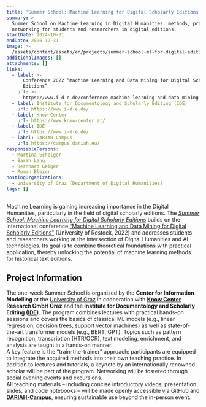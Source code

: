 ```yaml
---
title: 'Summer School: Machine Learning for Digital Scholarly Editions'
summary: >-
  Summer School on Machine Learning in Digital Humanities: methods, practice &
  networking for students and researchers in digital editions.
startDate: 2024-10-01
endDate: 2026-12-31
image: >-
  /assets/content/assets/en/projects/summer-school-ml-for-digital-editions/image.png
additionalImages: []
attachments: []
links:
  - label: >-
      Conference 2022 “Machine Learning and Data Mining for Digital Scholarly
      Editions”
    url: >-
      https://www.i-d-e.de/conference-machine-learning-and-data-mining-for-digital-scholarly-editions/
  - label: Institute for Documentology and Scholarly Editing (IDE)
    url: https://www.i-d-e.de/
  - label: Know Center
    url: https://www.know-center.at/
  - label: IDE
    url: https://www.i-d-e.de/
  - label: DARIAH Campus
    url: https://campus.dariah.eu/
responsiblePersons:
  - Martina Scholger
  - Sarah Lang
  - Bernhard Geiger
  - Roman Bleier
hostingOrganizations:
  - University of Graz (Department of Digital Humanities)
tags: []
---
```

Machine Learning is gaining increasing importance in the Digital Humanities, particularly in the field of digital scholarly editions. The [*Summer School:* *Machine Learning for Digital Scholarly Editions*](/news/cfp-summerschool2025/) builds on the international conference [“Machine Learning and Data Mining for Digital Scholarly Editions”](https://www.i-d-e.de/conference-machine-learning-and-data-mining-for-digital-scholarly-editions/) (University of Rostock, 2022) and addresses students and researchers working at the intersection of Digital Humanities and AI technologies. Its goal is to combine theoretical foundations with practical application, thereby unlocking the potential of machine learning methods for historical text editions.

## Project Information

The one-week Summer School is organized by the **Center for Information Modelling** at the [University of Graz](/consortium/university-of-graz/) in cooperation with [**Know Center**](https://www.know-center.at/)**&#x20;Research GmbH Graz** and the **Institute for Documentology and Scholarly Editing ([IDE](https://www.i-d-e.de/))**. The program combines lectures with practical hands-on sessions and covers the basics of classical ML models (e.g., linear regression, decision trees, support vector machines) as well as state-of-the-art transformer models (e.g., BERT, GPT). Topics such as pattern recognition, transcription (HTR/OCR), text modeling, enrichment, and analysis are taught in a hands-on manner.\
A key feature is the “train-the-trainer” approach: participants are equipped to integrate the acquired methods into their own teaching practice. In addition to lectures and tutorials, a keynote by an internationally renowned scholar will be part of the program. Networking will be fostered through social evening events and excursions.\
All teaching materials – including concise introductory videos, presentation slides, and code notebooks – will be made openly accessible via GitHub and [**DARIAH-Campus**](https://campus.dariah.eu/), ensuring sustainable use beyond the in-person event.
